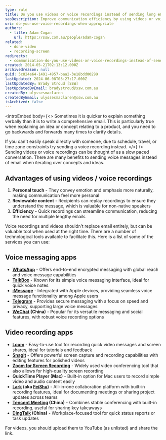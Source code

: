 ```yaml
---
type: rule
title: Do you use videos or voice recordings instead of sending long emails?
seoDescription: Improve communication efficiency by using videos or voice recordings instead of long emails—ideal for clarifying ideas quickly and engaging your team.
uri: do-you-use-voice-recordings-when-appropriate
authors:
  - title: Adam Cogan
    url: https://ssw.com.au/people/adam-cogan
related:
  - done-video
  - recording-screen
redirects:
  - communication-do-you-use-videos-or-voice-recordings-instead-of-sending-long-emails
created: 2014-05-21T02:13:12.000Z
archivedreason: null
guid: 5c824e64-1491-4957-baa2-3e18bdd00299
lastUpdated: 2024-06-08T03:27:17.000Z
lastUpdatedBy: Brady Stroud [SSW]
lastUpdatedByEmail: bradystroud@ssw.com.au
createdBy: ulyssesmaclaren
createdByEmail: ulyssesmaclaren@ssw.com.au
isArchived: false
---
```

<introEmbed
  body={<>
Sometimes it is quicker to explain something verbally than it is to write a comprehensive email. This is particularly true when explaining an idea or concept relating to a product, and you need to go backwards and forwards many times to clarify details.

If you can't easily speak directly with someone, due to schedule, travel, or time zone constraints try sending a voice recording instead.
  </>}
/>
Sending videos or voice recordings can be thought of as a slow paced conversation. There are many benefits to sending voice messages instead of email when iterating over concepts and ideas.

## Advantages of using videos / voice recordings

1. **Personal touch** - They convey emotion and emphasis more naturally, making communication feel more personal
2. **Reviewable content** - Recipients can replay recordings to ensure they understand the message, which is valuable for non-native speakers
3. **Efficiency** - Quick recordings can streamline communication, reducing the need for multiple lengthy emails

Voice recordings and videos shouldn't replace email entirely, but can be valuable tool when used at the right time. There are a number of technological tools available to facilitate this. Here is a list of some of the services you can use:

## Voice messaging apps

* **[WhatsApp](https://www.whatsapp.com/)** - Offers end-to-end encrypted messaging with global reach and voice message capabilities
* **[TalkBox](https://talkbox.app/)** - Known for its simple voice messaging interface, ideal for quick voice notes
* **[iMessage](https://www.imore.com/how-share-location-contacts-and-more-imessages-iphone-or-ipad)** - Integrated with Apple devices, providing seamless voice message functionality among Apple users
* **[Telegram](https://telegram.org/)** - Provides secure messaging with a focus on speed and privacy, supporting large voice messages
* **[WeChat](https://weixin.qq.com/) (China)** - Popular for its versatile messaging and social features, with robust voice recording options

## Video recording apps

* **[Loom](https://www.loom.com/)** - Easy-to-use tool for recording quick video messages and screen shares, ideal for tutorials and feedback
* **[Snagit](https://www.techsmith.com/snagit/)** - Offers powerful screen capture and recording capabilities with editing features for polished videos
* **[Zoom for Screen Recording](https://www.zoom.com/en/products/screen-recorder/features/screen-recording/)** - Widely used video conferencing tool that also allows for high-quality screen recording
* **QuickTime Player (Mac)** - Built-in option for Mac users to record simple video and audio content easily
* **[Lark](https://www.larksuite.com/en_sg/) (aka [FeiShu](https://www.feishu.cn/))** - All-in-one collaboration platform with built-in recording features, ideal for documenting meetings or sharing project updates across teams
* **[Tencent Meeting](https://meeting.tencent.com/) (China)** - Combines stable conferencing with built-in recording, useful for sharing key takeaways
* **[DingTalk](https://www.dingtalk.com/en) (China)** - Workplace-focused tool for quick status reports or task updates

For videos, you should upload them to YouTube (as unlisted) and share the link.
